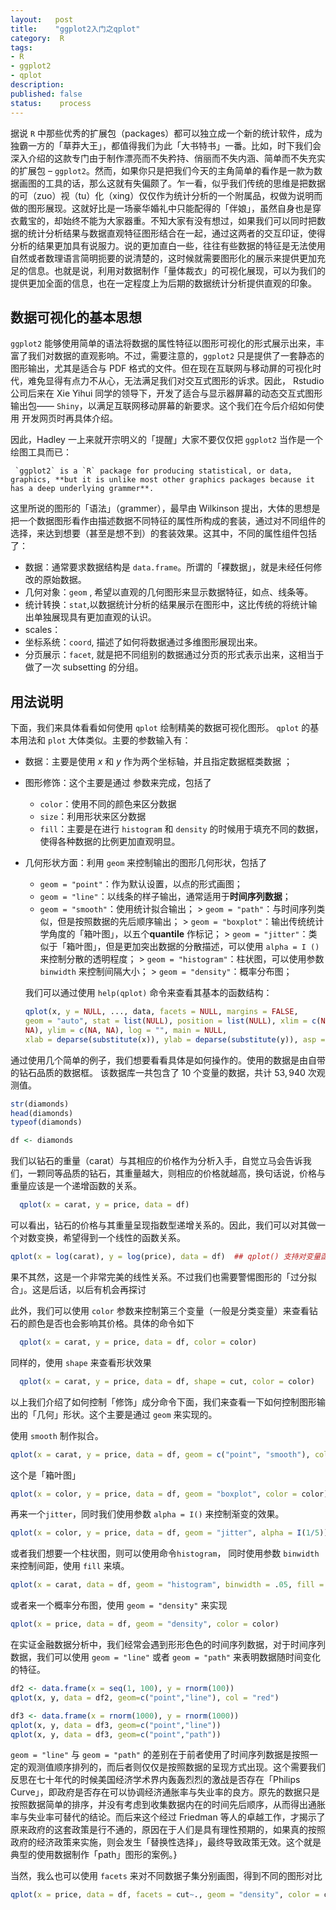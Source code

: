 ```yaml
---
layout:   post
title:    "ggplot2入门之qplot"
category:  R
tags:     
- R 
- ggplot2
- qplot
description: 
published: false
status:    process
---
```



据说 `R` 中那些优秀的扩展包（packages）都可以独立成一个新的统计软件，成为独霸一方的「草莽大王」，都值得我们为此「大书特书」一番。比如，时下我们会深入介绍的这款专门由于制作漂亮而不失矜持、俏丽而不失内涵、简单而不失充实的扩展包 -- `ggplot2`。然而，如果你只是把我们今天的主角简单的看作是一款为数据画图的工具的话，那么这就有失偏颇了。乍一看，似乎我们传统的思维是把数据的可（zuo）视（tu）化（xing）仅仅作为统计分析的一个附属品，权做为说明而做的图形展现。这就好比是一场豪华婚礼中只能配得的「伴娘」，虽然自身也是穿衣戴宝的，却始终不能为大家器重。不知大家有没有想过，如果我们可以同时把数据的统计分析结果与数据直观特征图形结合在一起，通过这两者的交互印证，使得分析的结果更加具有说服力。说的更加直白一些，往往有些数据的特征是无法使用自然或者数理语言简明扼要的说清楚的，这时候就需要图形化的展示来提供更加充足的信息。也就是说，利用对数据制作「量体裁衣」的可视化展现，可以为我们的提供更加全面的信息，也在一定程度上为后期的数据统计分析提供直观的印象。

<!-- more -->

## 数据可视化的基本思想

`ggplot2` 能够使用简单的语法将数据的属性特征以图形可视化的形式展示出来，丰富了我们对数据的直观影响。不过，需要注意的，`ggplot2` 只是提供了一套静态的图形输出，尤其是适合与 PDF 格式的文件。但在现在互联网与移动屏的可视化时代，难免显得有点力不从心，无法满足我们对交互式图形的诉求。因此， Rstudio 公司后来在 Xie Yihui 同学的领导下，开发了适合与显示器屏幕的动态交互式图形输出包—— `Shiny`，以满足互联网移动屏幕的新要求。这个我们在今后介绍如何使用 \R 开发网页时再具体介绍。

因此，Hadley 一上来就开宗明义的「提醒」大家不要仅仅把  `ggplot2` 当作是一个绘图工具而已：

     `ggplot2` is a `R` package for producing statistical, or data, graphics, **but it is unlike most other graphics packages because it has a deep underlying grammer**.

这里所说的图形的「语法」（grammer），最早由 Wilkinson 提出，大体的思想是把一个数据图形看作由描述数据不同特征的属性所构成的套装，通过对不同组件的选择，来达到想要（甚至是想不到）的套装效果。这其中，不同的属性组件包括了：

 - 数据：通常要求数据结构是 `data.frame`。所谓的「裸数据」，就是未经任何修改的原始数据。
 - 几何对象：`geom` , 希望以直观的几何图形来显示数据特征，如点、线条等。
 - 统计转换：`stat`,以数据统计分析的结果展示在图形中，这比传统的将统计输出单独展现具有更加直观的认识。
 - scales：
 - 坐标系统：`coord`, 描述了如何将数据通过多维图形展现出来。
 - 分页展示：`facet`,  就是把不同组别的数据通过分页的形式表示出来，这相当于做了一次 subsetting 的分组。

## 用法说明

下面，我们来具体看看如何使用 `qplot` 绘制精美的数据可视化图形。
`qplot` 的基本用法和 `plot` 大体类似。主要的参数输入有：

- 数据：主要是使用 $x$ 和 $y$ 作为两个坐标轴，并且指定数据框类数据 \rcode{data}；
- 图形修饰：这个主要是通过 \rcode{aesthetics} 参数来完成，包括了
  + `color`：使用不同的颜色来区分数据
  + `size`：利用形状来区分数据
  + `fill`：主要是在进行 `histogram` 和 `density` 的时候用于填充不同的数据，使得各种数据的比例更加直观明显。
- 几何形状方面：利用 `geom` 来控制输出的图形几何形状，包括了
  + `geom = "point"`：作为默认设置，以点的形式画图；
  + `geom = "line"`：以线条的样子输出，通常适用于**时间序列数据**；
  + `geom = "smooth"`：使用统计拟合输出；
   > `geom = "path"`：与时间序列类似，但是按照数据的先后顺序输出；
   > `geom = "boxplot"`：输出传统统计学角度的「箱叶图」，以五个**quantile** 作标记；
   > `geom = "jitter"`：类似于「箱叶图」，但是更加突出数据的分散描述，可以使用 `alpha = I ()` 来控制分散的透明程度；
   > `geom = "histogram"`：柱状图，可以使用参数 `binwidth` 来控制间隔大小；
   > `geom = "density"`：概率分布图；
  
  我们可以通过使用 `help(qplot)` 命令来查看其基本的函数结构：
```r
qplot(x, y = NULL, ..., data, facets = NULL, margins = FALSE,
  geom = "auto", stat = list(NULL), position = list(NULL), xlim = c(NA,
  NA), ylim = c(NA, NA), log = "", main = NULL,
  xlab = deparse(substitute(x)), ylab = deparse(substitute(y)), asp = NA)
```

通过使用几个简单的例子，我们想要看看具体是如何操作的。使用的数据是由自带的钻石品质的数据框。 该数据库一共包含了 $10$ 个变量的数据，共计 $53,940$ 次观测值。
```r
str(diamonds)
head(diamonds)
typeof(diamonds)

df <- diamonds
```

我们以钻石的重量（carat）与其相应的价格作为分析入手，自觉立马会告诉我们，一颗同等品质的钻石，其重量越大，则相应的价格就越高，换句话说，价格与重量应该是一个递增函数的关系。
```r
  qplot(x = carat, y = price, data = df)
```
可以看出，钻石的价格与其重量呈现指数型递增关系的。因此，我们可以对其做一个对数变换，希望得到一个线性的函数关系。

```r
qplot(x = log(carat), y = log(price), data = df)  ## qplot() 支持对变量函数的输入
```
果不其然，这是一个非常完美的线性关系。不过我们也需要警惕图形的「过分拟合」。这是后话，以后有机会再探讨 

此外，我们可以使用 `color` 参数来控制第三个变量（一般是分类变量）来查看钻石的颜色是否也会影响其价格。具体的命令如下
```r
  qplot(x = carat, y = price, data = df, color = color)
```

 
同样的，使用 `shape` 来查看形状效果
```r
  qplot(x = carat, y = price, data = df, shape = cut, color = color)
```

以上我们介绍了如何控制「修饰」成分命令下面，我们来查看一下如何控制图形输出的「几何」形状。这个主要是通过 `geom` 来实现的。


使用 `smooth` 制作拟合。
```r
qplot(x = carat, y = price, data = df, geom = c("point", "smooth"), color = color)
```

这个是「箱叶图」
```r
qplot(x = color, y = price, data = df, geom = "boxplot", color = color)
```

再来一个`jitter`，同时我们使用参数 `alpha = I()` 来控制渐变的效果。
```r
qplot(x = color, y = price, data = df, geom = "jitter", alpha = I(1/5))
```

或者我们想要一个柱状图，则可以使用命令`histogram`， 同时使用参数 `binwidth` 来控制间距，使用 `fill` 来填。
```r
qplot(x = carat, data = df, geom = "histogram", binwidth = .05, fill = color)
```

或者来一个概率分布图，使用 `geom = "density"` 来实现
```r
qplot(x = price, data = df, geom = "density", color = color)
```

在实证金融数据分析中，我们经常会遇到形形色色的时间序列数据，对于时间序列数据，我们可以使用 `geom = "line"` 或者 `geom = "path"` 来表明数据随时间变化的特征。
```r
df2 <- data.frame(x = seq(1, 100), y = rnorm(100))
qplot(x, y, data = df2, geom=c("point","line"), col = "red")
```

```r
df3 <- data.frame(x = rnorm(1000), y = rnorm(1000))
qplot(x, y, data = df3, geom=c("point","line"))
qplot(x, y, data = df3, geom=c("point","path"))
```
`geom = "line"` 与 `geom = "path"` 的差别在于前者使用了时间序列数据是按照一定的观测值顺序排列的，而后者则仅仅是按照数据的呈现方式出现。这个需要我们反思在七十年代的时候美国经济学术界内轰轰烈烈的激战是否存在「Philips Curve」，即政府是否存在可以协调经济通胀率与失业率的良方。原先的数据只是按照数据简单的排序，并没有考虑到收集数据内在的时间先后顺序，从而得出通胀率与失业率可替代的结论。而后来这个经过 Friedman 等人的卓越工作，才揭示了原来政府的这套政策是行不通的，原因在于人们是具有理性预期的，如果真的按照政府的经济政策来实施，则会发生「替换性选择」，最终导致政策无效。这个就是典型的使用数据制作「path」图形的案例。}

当然，我么也可以使用 `facets` 来对不同数据子集分别画图，得到不同的图形对比
```r
qplot(x = price, data = df, facets = cut~., geom = "density", color = color)
```




